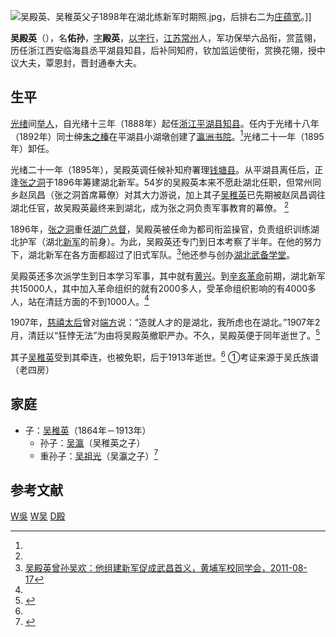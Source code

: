 [[File:吴殿英、吴稚英父子1898年在湖北练新军时期照.jpg|thumb]]，后排右二为[[庄蕴宽|庄蕴宽]]。]]

'''吴殿英'''（{{bd|1842年||1907年||catIdx=W吴}}），名'''佑孙'''，[[表字|字]]'''殿英'''，[[以字行|以字行]]，[[江苏|江苏]][[常州|常州]]人，军功保举六品衔，赏蓝翎，历任浙江西安临海县丞平湖县知县，后补同知府，钦加监运使衔，赏换花翎，授中议大夫，覃恩封，晋封通奉大夫。

==生平==
[[光绪|光绪]]间[[举人|举人]]，自光绪十三年（1888年）起任[[浙江|浙江]][[平湖县|平湖县]][[知县|知县]]。任内于光绪十八年（1892年）同士绅[[朱之榛|朱之榛]]在平湖县小湖墩创建了[[瀛洲书院|瀛洲书院]]。<ref name=zxw/>光绪二十一年（1895年）卸任。

光绪二十一年（1895年），吴殿英调任候补知府署理[[钱塘县|钱塘县]]。从平湖县离任后，正逢[[张之洞|张之洞]]于1896年筹建湖北新军。54岁的吴殿英本来不愿赴湖北任职，但常州同乡赵凤昌（张之洞首席幕僚）对其大力游说，加上其子[[吴稚英|吴稚英]]已先期被赵凤昌调往湖北任官，故吴殿英最终来到湖北，成为张之洞负责军事教育的幕僚。 <ref name=zxw/>

1896年，[[张之洞|张之洞]]重任[[湖广总督|湖广总督]]，吴殿英被任命为都司衔监操官，负责组织训练湖北护军（湖北[[新建陆军|新军]]的前身）。为此，吴殿英还专门到日本考察了半年。在他的努力下，湖北新军在各方面都超过了旧式军队。<ref name=wh>[http://www.huangpu.org.cn/zt/zhauntilishi/hprw/201108/t20110830_2013901.htm 吴殿英曾孙吴欢：他组建新军促成武昌首义，黄埔军校同学会，2011-08-17]{{dead link|date=2017年12月 |bot=InternetArchiveBot |fix-attempted=yes }}</ref>他还参与创办[[湖北武备学堂|湖北武备学堂]]。

吴殿英还多次派学生到日本学习军事，其中就有[[黄兴|黄兴]]。到[[辛亥革命|辛亥革命]]前期，湖北新军共15000人，其中加入革命组织的就有2000多人，受革命组织影响的有4000多人，站在清廷方面的不到1000人。<ref name=wh/>

1907年，[[慈禧太后|慈禧太后]]曾对[[端方|端方]]说：“造就人才的是湖北，我所虑也在湖北。”1907年2月，清廷以“狂悖无法”为由将吴殿英撤职严办。不久，吴殿英便于同年逝世了。<ref name=zxw>{{Cite web |url=http://www.chinanews.com/hb/2011/03-14/2905109.shtml |title=吴欢，张之洞军事教育幕僚吴殿英，中国新闻网，2011年03月14日 |accessdate=2012年8月3日 |archive-date=2019年6月12日 |archive-url=https://web.archive.org/web/20190612150845/http://www.chinanews.com/hb/2011/03-14/2905109.shtml |dead-url=no }}</ref>

其子[[吴稚英|吴稚英]]受到其牵连，也被免职，后于1913年逝世。<ref name=zxw/>
①考证来源于吴氏族谱（老四房）

== 家庭 ==
*子：[[吴稚英|吴稚英]]（1864年－1913年）
**孙子：[[吴瀛|吴瀛]]（吴稚英之子）
**重孙子：[[吴祖光|吴祖光]]（吴瀛之子）<ref>{{Cite web |url=http://www.worldwu.com/Article/Print.asp?ArticleID=2828 |title=吴欢，吴氏三代贞石良友，华夏吴氏网，2008-12-2 |accessdate=2012-08-02 |archive-date=2016-03-04 |archive-url=https://web.archive.org/web/20160304100126/http://www.worldwu.com/Article/Print.asp?ArticleID=2828 |dead-url=no }}</ref>

==参考文献==
{{reflist}}

{{DEFAULTSORT:Wu吴}}
[[Category:清朝平湖县知縣|W吳]]
[[Category:常州人|W吴]]
[[Category:吴姓|D殿]]